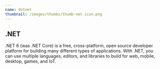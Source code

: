 ```yaml
---
name: dotnet
thumbnail: /images/thumbs/thumb-net-icon.png
---
```


## .NET

.NET 6 (was .NET Core) is a free, cross-platform, open source developer platform for building many different types of applications. With .NET, you can use multiple languages, editors, and libraries to build for web, mobile, desktop, games, and IoT.
